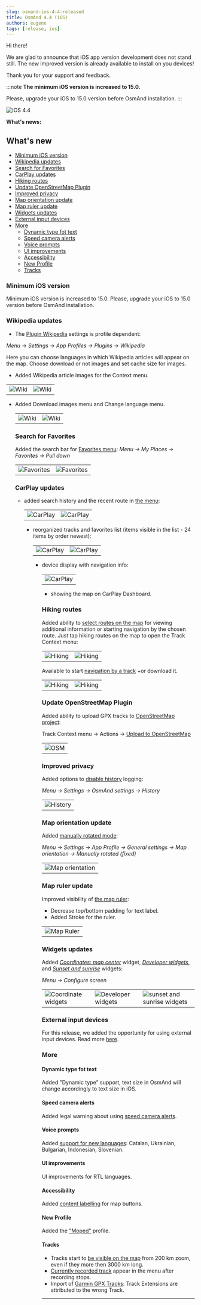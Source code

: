 ```yaml
---
slug: osmand-ios-4-4-released
title: OsmAnd 4.4 (iOS)
authors: eugene
tags: [release, ios]
---
```



Hi there!  

We are glad to announce that iOS app version development does not stand still. The new improved version is already available to install on you devices!

Thank you for your support and feedback.

:::note
**The minimum iOS version is increased to 15.0.**

Please, upgrade your iOS to 15.0 version before OsmAnd installation.
:::

![iOS 4.4](./ios_4_4.png)

<!--truncate-->

**What's news:**

## What's new

*  [Minimum iOS version](#minimum-ios-version)
*  [Wikipedia updates](#wikipedia-updates)
*  [Search for Favorites](#search-for-favorites)
*  [CarPlay updates](#carplay-updates)
*  [Hiking routes](#hiking-routes)
*  [Update OpenStreetMap Plugin](#update-openstreetmap-plugin)
*  [Improved privacy](#improved-privacy)
*  [Map orientation update](#map-orientation-update)
*  [Map ruler update](#map-ruler-update)
*  [Widgets updates](#widgets-updates)
*  [External input devices](#external-input-devices)
*  [More](#more)
    *  [Dynamic type fot text](#dynamic-type-fot-text)
    *  [Speed camera alerts](#speed-camera-alerts)
    *  [Voice prompts](#voice-prompts)
    *  [UI improvements](#ui-improvements)
    *  [Accessibility](#accessibility)
    *  [New Profile](#new-profile)
    *  [Tracks](#tracks)


### Minimum iOS version

Minimum iOS version is increased to 15.0. Please, upgrade your iOS to 15.0 version before OsmAnd installation.

### Wikipedia updates

 - The [Plugin Wikipedia](https://osmand.net/docs/user/plugins/wikipedia) settings is profile dependent:

  _Menu → Settings → App Profiles → Plugins → Wikipedia_

  Here you can choose languages in which Wikipedia articles will appear on the map. Choose download or not images and set cache size for images.

- Added Wikipedia article images for the Context menu.
  
 <table class="blogimage">
   <tr>
    <td><img src={require('@site/blog/2023-04-05-ios-4-4/wiki_ios.png').default} alt="Wiki"/></td>
    <td><img src={require('@site/blog/2023-04-05-ios-4-4/wiki_ios_1.png').default} alt="Wiki"/></td>
    </tr>
 </table> 
 
- Added Download images menu and Change language menu.

  <table class="blogimage">
   <tr>
    <td><img src={require('@site/blog/2023-04-05-ios-4-4/wiki_ios_2.png').default} alt="Wiki"/></td>
    <td><img src={require('@site/blog/2023-04-05-ios-4-4/wiki_ios_3.png').default} alt="Wiki"/></td>
    </tr>
 </table> 

### Search for Favorites

Added the search bar for [Favorites menu](https://osmand.net/docs/user/personal/favorites): _Menu → My Places → Favorites → Pull down_

  <table class="blogimage">
   <tr>
    <td><img src={require('@site/blog/2023-04-05-ios-4-4/favorites_search.png').default} alt="Favorites"/></td>
    <td><img src={require('@site/blog/2023-04-05-ios-4-4/favorites_search_1.png').default} alt="Favorites"/></td>
    </tr>
 </table> 


### CarPlay updates

- added search history and the recent route in [the menu](https://osmand.net/docs/user/navigation/car-play):

  <table class="blogimage">
   <tr>
    <td><img src={require('@site/blog/2023-04-05-ios-4-4/car_play.png').default} alt="CarPlay"/></td>
    <td><img src={require('@site/blog/2023-04-05-ios-4-4/car_play_1.png').default} alt="CarPlay"/></td>
    </tr>
 </table> 

- reorganized tracks and favorites list (items visible in the list - 24 items by order newest):

  <table class="blogimage">
   <tr>
    <td><img src={require('@site/blog/2023-04-05-ios-4-4/car_play_2.png').default} alt="CarPlay"/></td>
    <td><img src={require('@site/blog/2023-04-05-ios-4-4/car_play_3.png').default} alt="CarPlay"/></td>
    </tr>
 </table> 

- device display with navigation info:

  <table class="blogimage">
   <tr>
    <td><img src={require('@site/blog/2023-04-05-ios-4-4/car_play_4.png').default} alt="CarPlay"/></td>
    </tr>
 </table> 


- showing the map on CarPlay Dashboard.


### Hiking routes

Added ability to [select routes on the map](https://osmand.net/docs/user/map/vector-maps#routes) for viewing additional information or starting navigation by the chosen route. Just tap hiking routes on the map to open the Track Context menu:

  <table class="blogimage">
   <tr>
    <td><img src={require('@site/blog/2023-04-05-ios-4-4/hiking.png').default} alt="Hiking"/></td>
    <td><img src={require('@site/blog/2023-04-05-ios-4-4/hiking_1.png').default} alt="Hiking"/></td>
    </tr>
  </table> 

Available to start [navigation by a track](https://osmand.net/docs/user/navigation/gpx-navigation) ÷or download it.

  <table class="blogimage">
   <tr>
    <td><img src={require('@site/blog/2023-04-05-ios-4-4/hiking_2.png').default} alt="Hiking"/></td>
    <td><img src={require('@site/blog/2023-04-05-ios-4-4/hiking_3.png').default} alt="Hiking"/></td>
    </tr>
  </table> 


### Update OpenStreetMap Plugin

Added ability to upload GPX tracks to [OpenStreetMap project](https://www.openstreetmap.org/traces):

Track Context menu → Actions → [Upload to OpenStreetMap](https://osmand.net/docs/user/map/track-context-menu#options)

  <table class="blogimage">
   <tr>
    <td><img src={require('@site/blog/2023-04-05-ios-4-4/openstreetmap.png').default} alt="OSM"/></td>
    </tr>
  </table> 

### Improved privacy

Added options to [disable history](https://osmand.net/docs/user/personal/global-settings#history-1) logging:

_Menu → Settings → OsmAnd settings → History_


  <table class="blogimage">
   <tr>
    <td><img src={require('@site/blog/2023-04-05-ios-4-4/history.png').default} alt="History"/></td>
    </tr>
  </table> 


### Map orientation update

Added [manually rotated mode](https://osmand.net/docs/user/map/interact-with-map#map-orientation-modes):

_Menu → Settings → App Profile → General settings → Map orientation → Manually rotated (fixed)_

  <table class="blogimage">
   <tr>
    <td><img src={require('@site/blog/2023-04-05-ios-4-4/map_orient.png').default} alt="Map orientation"/></td>
    </tr>
  </table> 


### Map ruler update

Improved visibility of [the map ruler](https://osmand.net/docs/user/widgets/radius-ruler#ruler):

 - Decrease top/bottom padding for text label.
 - Added Stroke for the ruler.

  <table class="blogimage">
   <tr>
    <td><img src={require('@site/blog/2023-04-05-ios-4-4/map_ruler.png').default} alt="Map Ruler"/></td>
    </tr>
  </table> 


### Widgets updates

Added [_Coordinates: map center_](https://osmand.net/docs/user/widgets/info-widgets#coordinates-widget) widget, [_Developer widgets_](https://osmand.net/docs/user/widgets/info-widgets#-developer-widgets), and [_Sunset and sunrise_](https://osmand.net/docs/user/widgets/info-widgets#sunset-and-sunrise-widgets) widgets:

_Menu → Configure screen_


  <table class="blogimage">
   <tr>
    <td><img src={require('@site/blog/2023-04-05-ios-4-4/widget_cc.png').default} alt="Coordinate widgets"/></td>
    <td><img src={require('@site/blog/2023-04-05-ios-4-4/widget_d.png').default} alt="Developer widgets"/></td>
    <td><img src={require('@site/blog/2023-04-05-ios-4-4/widget_ss.png').default} alt="sunset and sunrise widgets"/></td>
    </tr>
  </table> 

### External input devices

For this release, we added the opportunity for using external input devices. Read more [here](https://osmand.net/docs/user/map/interact-with-map#external-input-device-buttons).

### More

#### Dynamic type fot text

Added "Dynamic type" support, text size in OsmAnd will change accordingly to text size in iOS.

#### Speed camera alerts

Added legal warning about using [speed camera alerts](https://osmand.net/docs/user/navigation/map-during-navigation).

#### Voice prompts

Added [support for new languages](https://osmand.net/docs/user/navigation/guidance/voice-navigation): Catalan, Ukrainian, Bulgarian, Indonesian, Slovenian.

#### UI improvements

UI improvements for RTL languages.

#### Accessibility

Added [content labelling](https://developer.apple.com/library/archive/documentation/Accessibility/Conceptual/AccessibilityMacOSX/OSXAXTestingApps.html) for map buttons.

#### New Profile

Added the ["Moped"](https://osmand.net/docs/user/navigation/routing/moped-routing) profile.

#### Tracks

- Tracks start to [be visible on the map](https://github.com/osmandapp/OsmAnd-Issues/issues/1167) from 200 km zoom, even if they more then 3000 km long.
- [Currently recorded track](https://github.com/osmandapp/OsmAnd-Issues/issues/1601) appear in the menu after recording stops.
- Import of [Garmin GPX Tracks](https://github.com/osmandapp/OsmAnd-iOS/issues/2640): Track Extensions are attributed to the wrong Track.


_________________________________________________

<LinksSocial/>
<LinksTelegram/>
<AppleStore/>